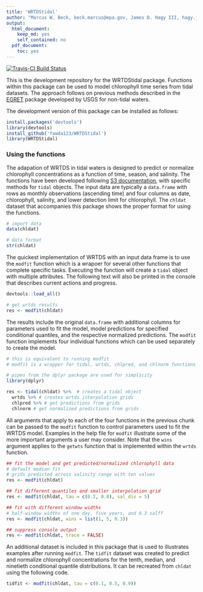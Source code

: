 ```yaml
---
title: 'WRTDStidal'
author: "Marcus W. Beck, beck.marcus@epa.gov, James D. Hagy III, hagy.jim@epa.gov"
output:
  html_document:
    keep_md: yes
    self_contained: no
  pdf_document:
    toc: yes
---
```


[![Travis-CI Build Status](https://travis-ci.org/fawda123/wtreg_for_estuaries.png?branch=master)](https://travis-ci.org/fawda123/wtreg_for_estuaries)

This is the development repository for the WRTDStidal package.  Functions within this package can be used to model chlorophyll time series from tidal datasets.  The approach follows on previous methods described in the [EGRET](https://github.com/USGS-R/EGRET) package developed by USGS for non-tidal waters.

The development version of this package can be installed as follows:

```r
install.packages('devtools')
library(devtools)
install_github('fawda123/WRTDStidal')
library(WRTDStidal)
```

### Using the functions

The adapation of WRTDS in tidal waters is designed to predict or normalize chlorophyll concentrations as a function of time, season, and salinity.  The functions have been developed following [S3 documentation](http://adv-r.had.co.nz/OO-essentials.html#s3), with specific methods for `tidal` objects.  The input data are typically a `data.frame` with rows as monthly observations (ascending time) and four columns as date, chlorophyll, salinity, and lower detection limit for chlorophyll.  The `chldat` dataset that accompanies this package shows the proper format for using the functions.

```r
# import data
data(chldat)

# data format
str(chldat)
```

The quickest implementation of WRTDS with an input data frame is to use the `modfit` function which is a wrapoer for several other functions that complete specific tasks.  Executing the function will create a `tidal` object with multiple attributes.  The following text will also be printed in the console that describes current actions and progress. 

```r
devtools::load_all()
```
```r
# get wrtds results
res <- modfit(chldat)
```

The results include the original `data.frame` with additional columns for parameters used to fit the model, model predictions for specified conditional quantiles, and the respective normalized predictions.  The `modfit` function implements four individual functions which can be used separately to create the model. 

```r
# this is equivalent to running modfit
# modfit is a wrapper for tidal, wrtds, chlpred, and chlnorm functions

# pipes from the dplyr package are used for simplicity
library(dplyr)

res <- tidal(chldat) %>%  # creates a tidal object
  wrtds %>% # creates wrtds interpolation grids
  chlpred %>% # get predictions from grids
  chlnorm # get normalized predictions from grids

```

All arguments that apply to each of the four functions in the previous chunk can be passed to the `modfit` function to control parameters used to fit the WRTDS model.  Examples in the help file for `modfit` illustrate some of the more important arguments a user may consider.  Note that the `wins` argument applies to the `getwts` function that is implemented within the `wrtds` function.

```r
## fit the model and get predicted/normalized chlorophyll data
# default median fit
# grids predicted across salinity range with ten values
res <- modfit(chldat)

## fit different quantiles and smaller interpolation grid
res <- modfit(chldat, tau = c(0.2, 0.8), sal_div = 5)

## fit with different window widths
# half-window widths of one day, five years, and 0.3 salff
res <- modfit(chldat, wins = list(1, 5, 0.3))

## suppress console output
res <- modfit(chldat, trace = FALSE)
```

An additional dataset is included in this package that is used to illustrates examples after running `modfit`.  The `tidfit` dataset was created to predict and normalize chlorophyll concentrations for the tenth,  median, and ninetieth conditional quantile distributions.  It can be recreated from `chldat` using the following code.

```r
tidfit <- modfit(chldat, tau = c(0.1, 0.5, 0.9))
```

